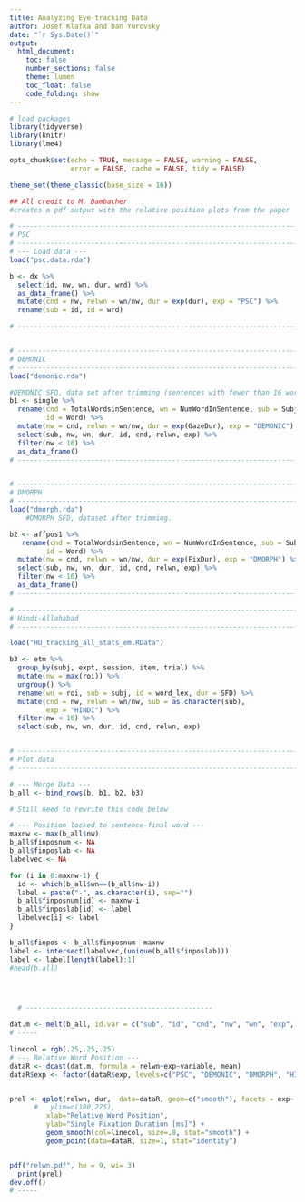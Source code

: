 ```yaml
---
title: Analyzing Eye-tracking Data
author: Josef Klafka and Dan Yurovsky
date: "`r Sys.Date()`"
output: 
  html_document:
    toc: false
    number_sections: false
    theme: lumen
    toc_float: false
    code_folding: show 
---
```


```r
# load packages
library(tidyverse)
library(knitr)
library(lme4)

opts_chunk$set(echo = TRUE, message = FALSE, warning = FALSE, 
               error = FALSE, cache = FALSE, tidy = FALSE)

theme_set(theme_classic(base_size = 16))
```

```r

## All credit to M. Dambacher
#creates a pdf output with the relative position plots from the paper

# ------------------------------------------------------------------------------
# PSC
# ------------------------------------------------------------------------------
# --- Load data ---
load("psc.data.rda")

b <- dx %>%
  select(id, nw, wn, dur, wrd) %>%
  as_data_frame() %>%
  mutate(cnd = nw, relwn = wn/nw, dur = exp(dur), exp = "PSC") %>%
  rename(sub = id, id = wrd)

# ------------------------------------------------------------------------------


# ------------------------------------------------------------------------------
# DEMONIC
# ------------------------------------------------------------------------------
load("demonic.rda") 

#DEMONIC SFD, data set after trimming (sentences with fewer than 16 words, extra short and long fixations removed, etc)
b1 <- single %>%
  rename(cnd = TotalWordsinSentence, wn = NumWordInSentence, sub = Subject, 
         id = Word) %>%
  mutate(nw = cnd, relwn = wn/nw, dur = exp(GazeDur), exp = "DEMONIC") %>%
  select(sub, nw, wn, dur, id, cnd, relwn, exp) %>%
  filter(nw < 16) %>%
  as_data_frame()
# ------------------------------------------------------------------------------


# ------------------------------------------------------------------------------
# DMORPH
# ------------------------------------------------------------------------------
load("dmorph.rda")
	#DMORPH SFD, dataset after trimming.

b2 <- affpos1 %>%
   rename(cnd = TotalWordsinSentence, wn = NumWordInSentence, sub = Subject, 
         id = Word) %>%
  mutate(nw = cnd, relwn = wn/nw, dur = exp(FixDur), exp = "DMORPH") %>%
  select(sub, nw, wn, dur, id, cnd, relwn, exp) %>%
  filter(nw < 16) %>%
  as_data_frame()
# ------------------------------------------------------------------------------

# ------------------------------------------------------------------------------
# Hindi-Allahabad 
# ------------------------------------------------------------------------------

load("HU_tracking_all_stats_em.RData")

b3 <- etm %>%
  group_by(subj, expt, session, item, trial) %>%
  mutate(nw = max(roi)) %>%
  ungroup() %>%
  rename(wn = roi, sub = subj, id = word_lex, dur = SFD) %>%
  mutate(cnd = nw, relwn = wn/nw, sub = as.character(sub),
         exp = "HINDI") %>%
  filter(nw < 16) %>%
  select(sub, nw, wn, dur, id, cnd, relwn, exp)


# ------------------------------------------------------------------------------
# Plot data
# ------------------------------------------------------------------------------

# --- Merge Data ---
b_all <- bind_rows(b, b1, b2, b3) 

# Still need to rewrite this code below

# --- Position locked to sentence-final word ---
maxnw <- max(b_all$nw)
b_all$finposnum <- NA
b_all$finposlab <- NA
labelvec <- NA

for (i in 0:maxnw-1) {
  id <- which(b_all$wn==(b_all$nw-i))
  label = paste("-", as.character(i), sep="")
  b_all$finposnum[id] <- maxnw-i
  b_all$finposlab[id] <- label
  labelvec[i] <- label
}

b_all$finpos <- b_all$finposnum -maxnw
label <- intersect(labelvec,(unique(b_all$finposlab)))
label <- label[length(label):1]
#head(b.all)




  # ----------------------------------------------

dat.m <- melt(b_all, id.var = c("sub", "id", "cnd", "nw", "wn", "exp", "relwn", "finpos"), measure.var = "dur", variable_name = "dur")
# -----

linecol = rgb(.25,.25,.25)
# --- Relative Word Position ---
dataR <- dcast(dat.m, formula = relwn+exp~variable, mean)
dataR$exp <- factor(dataR$exp, levels=c("PSC", "DEMONIC", "DMORPH", "HINDI"))


prel <- qplot(relwn, dur,  data=dataR, geom=c("smooth"), facets = exp~.,
      #   ylim=c(180,275),
         xlab="Relative Word Position",
         ylab="Single Fixation Duration [ms]") +
         geom_smooth(col=linecol, size=.8, stat="smooth") +
         geom_point(data=dataR, size=1, stat="identity")


pdf("relwn.pdf", he = 9, wi= 3)
  print(prel)
dev.off()
# -----
```